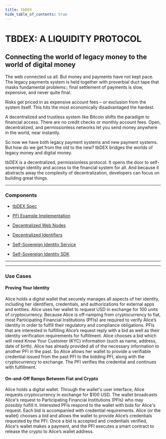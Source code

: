 ```yaml
---
title: tbDEX
hide_table_of_contents: true
---
```



<div class="prose prose-pink">

# TBDEX: A LIQUIDITY PROTOCOL

## Connecting the world of legacy money to the world of digital money

The web connected us all. But money and payments have not kept pace. The legacy payments system is held together with proverbial duct tape that masks fundamental problems:; final settlement of payments is slow, expensive, and never quite final.

Risks get priced in as expensive account fees – or exclusion from the system itself. This hits the most economically disadvantaged the hardest.

A decentralized and trustless system like Bitcoin shifts the paradigm to financial access. There are no credit checks or monthly account fees. Open, decentralized, and permissionless networks let you send money anywhere in the world, near instantly.

So now we have both legacy payment systems and new payment systems. But how do we get from the old to the new? tbDEX bridges the worlds of legacy money and digital money.

tbDEX is a decentralized, permissionless protocol. It opens the door to self-sovereign identity and access to the financial system for all. And because it abstracts away the complexity of decentralization, developers can focus on building great things.

---

### Components

- [tbDEX Spec](/projects/tbdex-protocol/lib/README)

- [PFI Example Implementation](/projects/tbdex-protocol/pfi-mock-impl/README)

- [Decentralized Web Nodes](/projects/dwn-sdk-js/README)

- [Decentralized Identifiers](https://identity.foundation/ion/)

- [Self-Sovereign Identity Service](/projects/ssi-service/README)

- [Self-Sovereign Identity SDK](/projects/ssi-sdk/README)

---

<div className="actors-container">
  <Actors />
</div>

---

### Use Cases

#### Proving Your Identity

Alice holds a digital wallet that securely manages all aspects of her identity, including her identifiers, credentials, and authorizations for external apps and entities. Alice uses her wallet to request USD in exchange for 100 units of cryptocurrency. Because Alice is off-ramping from cryptocurrency to fiat, most Participating Financial Institutions (PFIs) are required to verify Alice’s identity in order to fulfill their regulatory and compliance obligations. PFIs that are interested in fulfilling Alice’s request reply with a bid as well as their identity verification requirements for fulfillment. Alice chooses a bid which will need Know Your Customer (KYC) information (such as name, address, date of birth). Alice has already provided all of the necessary information to another PFI in the past. So Alice allows her wallet to provide a verifiable credential issued from the past PFI to the bidding PFI, along with the cryptocurrency to exchange. The PFI verifies the credential and continues with fulfillment.

#### On-and-Off Ramps Between Fiat and Crypto

Alice holds a digital wallet. Through the wallet's user interface, Alice requests cryptocurrency in exchange for $100 USD. The wallet broadcasts Alice's request to Participating Financial Institutions (PFIs) who may possibly fulfill it. Interested PFIs respond to the wallet with bids for Alice's request. Each bid is accompanied with credential requirements. Alice (or the wallet) chooses a bid and allows the wallet to provide Alice’s credentials requested by the PFI. Once a bid is accepted and credentials verified, Alice's wallet makes a payment, and the PFI executes a smart contract to release the crypto to Alice’s wallet address.

<!--stackedit_data:
eyJoaXN0b3J5IjpbLTIzNzIyNjk0NSw3MTI0MzI1NzEsLTcwND
E3MTMzMiwxMTIwNTg1ODM2LDM3OTQ3NzU4NF19
-->

</div>
